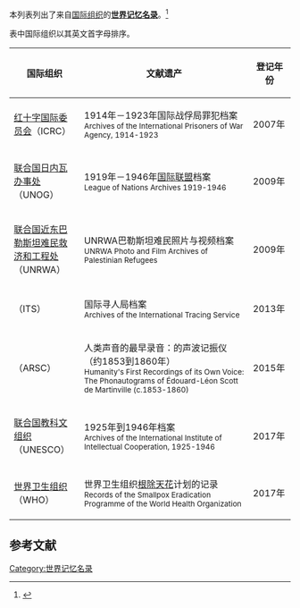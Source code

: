 {{世界记忆名录}}
本列表列出了来自[[国际组织|国际组织]]的'''[[世界记忆名录|世界记忆名录]]'''。<ref>{{cite web|url=http://www.unesco.org/new/en/communication-and-information/flagship-project-activities/memory-of-the-world/register/access-by-organization/|title=Memory of the World - by organization|work=UNESCO|accessdate=2012-01-08|archive-date=2012-01-28|archive-url=https://web.archive.org/web/20120128044139/http://www.unesco.org/new/en/communication-and-information/flagship-project-activities/memory-of-the-world/register/access-by-organization/|dead-url=no}}</ref>

表中国际组织以其英文首字母排序。

{| class="wikitable sortable" style="font-size: 90%;"
|- 
! width="25%" | 国际组织
! width="60%" | 文献遗产
! width="15%" | 登记年份
|-
| [[红十字国际委员会|红十字国际委员会]]（ICRC）
| 1914年－1923年国际战俘局罪犯档案<br/><small>Archives of the International Prisoners of War Agency, 1914-1923</small>
| 2007年
|-
| [[联合国日内瓦办事处|联合国日内瓦办事处]]（UNOG）
| 1919年－1946年[[国际联盟|国际联盟]]档案<br/><small>League of Nations Archives 1919-1946</small>
| 2009年
|-
| [[联合国近东巴勒斯坦难民救济和工程处|联合国近东巴勒斯坦难民救济和工程处]]（UNRWA）
| UNRWA巴勒斯坦难民照片与视频档案<br/><small>UNRWA Photo and Film Archives of Palestinian Refugees</small>
| 2009年
|-
| {{le|国际寻人局|International Tracing Service}}（ITS）
| 国际寻人局档案<br/><small>Archives of the International Tracing Service</small>
| 2013年
|-
| {{le|录制声音收藏协会|Association for Recorded Sound Collections}}（ARSC）
| 人类声音的最早录音：{{le|爱德华-莱昂·斯科特·德·马丁维尔|Édouard-Léon Scott de Martinville}}的声波记振仪（约1853到1860年）<br/><small>Humanity's First Recordings of its Own Voice: The Phonautograms of Édouard-Léon Scott de Martinville (c.1853-1860)</small>
| 2015年
|-
| [[联合国教科文组织|联合国教科文组织]]（UNESCO）
| 1925年到1946年{{le|国际知识分子合作委员会|International Committee on Intellectual Cooperation}}档案<br/><small>Archives of the International Institute of Intellectual Cooperation, 1925-1946</small>
| 2017年
|-
| [[世界卫生组织|世界卫生组织]]（WHO）
| 世界卫生组织[[天花#撲滅過程|根除天花]]计划的记录<br/><small>Records of the Smallpox Eradication Programme of the World Health Organization</small>
| 2017年
|}

== 参考文献 ==
{{Reflist}}

[[Category:世界记忆名录|Category:世界记忆名录]]

{{stub}}